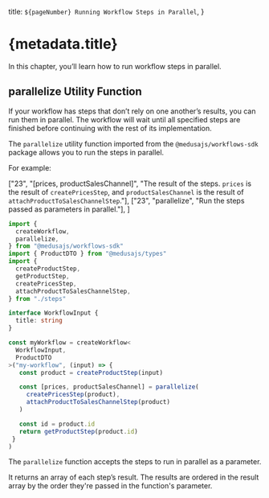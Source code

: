   title: `${pageNumber} Running Workflow Steps in Parallel`,
}

# {metadata.title}

In this chapter, you’ll learn how to run workflow steps in parallel.

## parallelize Utility Function

If your workflow has steps that don’t rely on one another’s results, you can run them in parallel. The workflow will wait until all specified steps are finished before continuing with the rest of its implementation.

The `parallelize` utility function imported from the `@medusajs/workflows-sdk` package allows you to run the steps in parallel.

For example:

  ["23", "[prices, productSalesChannel]", "The result of the steps. `prices` is the result of `createPricesStep`, and `productSalesChannel` is the result of `attachProductToSalesChannelStep`."],
  ["23", "parallelize", "Run the steps passed as parameters in parallel."],
]

```ts highlights={highlights}
import {
  createWorkflow,
  parallelize,
} from "@medusajs/workflows-sdk"
import { ProductDTO } from "@medusajs/types"
import {
  createProductStep,
  getProductStep,
  createPricesStep,
  attachProductToSalesChannelStep,
} from "./steps"

interface WorkflowInput {
  title: string
}

const myWorkflow = createWorkflow<
  WorkflowInput,
  ProductDTO
>("my-workflow", (input) => {
   const product = createProductStep(input)

   const [prices, productSalesChannel] = parallelize(
     createPricesStep(product),
     attachProductToSalesChannelStep(product)
   )

   const id = product.id
   return getProductStep(product.id)
 }
)
```

The `parallelize` function accepts the steps to run in parallel as a parameter.

It returns an array of each step’s result. The results are ordered in the result array by the order they're passed in the function's parameter.

